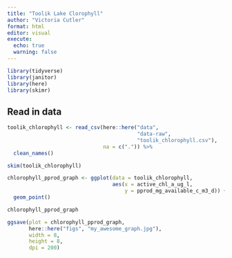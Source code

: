 ```yaml
---
title: "Toolik Lake Clorophyll"
author: "Victoria Cutler"
format: html
editor: visual
execute:
  echo: true
  warning: false
---
```


```r
library(tidyverse)
library(janitor)
library(here)
library(skimr)
```

## Read in data

```r
toolik_chlorophyll <- read_csv(here::here("data", 
                                          "data-raw",
                                          "toolik_chlorophyll.csv"),
                               na = c(".")) %>% 
  clean_names()
```

```r
skim(toolik_chlorophyll)
```

```r
chlorophyll_pprod_graph <- ggplot(data = toolik_chlorophyll, 
                                  aes(x = active_chl_a_ug_l, 
                                      y = pprod_mg_available_c_m3_d)) +
  geom_point()

chlorophyll_pprod_graph
```

```r
ggsave(plot = chlorophyll_pprod_graph, 
       here::here("figs", "my_awesome_graph.jpg"),
       width = 8,
       height = 8,
       dpi = 200)
```
